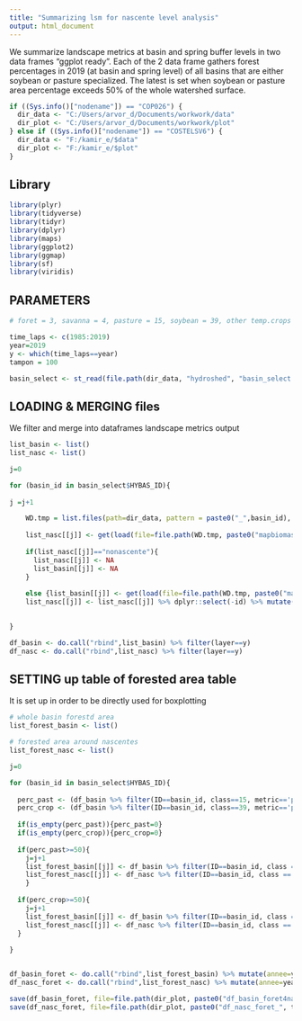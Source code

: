 ---
title: "Summarizing lsm for nascente level analysis"
output: html_document
---

We summarize landscape metrics at basin and spring buffer levels in two data frames "ggplot ready". Each of the 2 data frame gathers forest percentages in 2019 (at basin and spring level) of all basins that are either soybean or pasture specialized. The latest is set when soybean or pasture area percentage exceeds 50% of the whole watershed surface.

```{r }

if ((Sys.info()["nodename"]) == "COP026") {
  dir_data <- "C:/Users/arvor_d/Documents/workwork/data"
  dir_plot <- "C:/Users/arvor_d/Documents/workwork/plot"
} else if ((Sys.info()["nodename"]) == "COSTELSV6") {
  dir_data <- "F:/kamir_e/$data"
  dir_plot <- "F:/kamir_e/$plot"
}

```

## Library

```{r }

library(plyr)
library(tidyverse)
library(tidyr)
library(dplyr)
library(maps)
library(ggplot2)
library(ggmap)
library(sf)
library(viridis)

```

## PARAMETERS

```{r }

# foret = 3, savanna = 4, pasture = 15, soybean = 39, other temp.crops = 41, per.crops = 36

time_laps <- c(1985:2019)
year=2019
y <- which(time_laps==year)
tampon = 100

basin_select <- st_read(file.path(dir_data, "hydroshed", "basin_select.shp"))

```

## LOADING & MERGING files

We filter and merge into dataframes landscape metrics output

```{r }

list_basin <- list()
list_nasc <- list()

j=0

for (basin_id in basin_select$HYBAS_ID){
  
j =j+1

    WD.tmp = list.files(path=dir_data, pattern = paste0("_",basin_id), full.names = TRUE)[1]
    
    list_nasc[[j]] <- get(load(file=file.path(WD.tmp, paste0("mapbiomas_lsm_buf",tampon,"_",basin_id,".RData"))))
    
    if(list_nasc[[j]]=="nonascente"){
      list_nasc[[j]] <- NA
      list_basin[[j]] <- NA
    }
    
    else {list_basin[[j]] <- get(load(file=file.path(WD.tmp, paste0("mapbiomas_lsm_",basin_id,".RData")))) %>% mutate(annee=year, ID=basin_id)
    list_nasc[[j]] <- list_nasc[[j]] %>% dplyr::select(-id) %>% mutate(annee=year, ID=basin_id) }
    

}

df_basin <- do.call("rbind",list_basin) %>% filter(layer==y)
df_nasc <- do.call("rbind",list_nasc) %>% filter(layer==y)

```

## SETTING up table of forested area table

It is set up in order to be directly used for boxplotting


```{r }

# whole basin forestd area
list_forest_basin <- list()

# forested area around nascentes
list_forest_nasc <- list()

j=0

for (basin_id in basin_select$HYBAS_ID){
  
  perc_past <- (df_basin %>% filter(ID==basin_id, class==15, metric=='pland'))$value
  perc_crop <- (df_basin %>% filter(ID==basin_id, class==39, metric=='pland'))$value 
  
  if(is_empty(perc_past)){perc_past=0}
  if(is_empty(perc_crop)){perc_crop=0}
  
  if(perc_past>=50){
    j=j+1
    list_forest_basin[[j]] <- df_basin %>% filter(ID==basin_id, class == 3, metric=='pland') %>% mutate(maj='pasture')
    list_forest_nasc[[j]] <- df_nasc %>% filter(ID==basin_id, class == 3, metric=='pland') %>% mutate(maj='pasture')
    }
  
  if(perc_crop>=50){
    j=j+1
    list_forest_basin[[j]] <- df_basin %>% filter(ID==basin_id, class == 3, metric=='pland') %>% mutate(maj='soybean')
    list_forest_nasc[[j]] <- df_nasc %>% filter(ID==basin_id, class == 3, metric=='pland') %>% mutate(maj='soybean')
  }
  
}


df_basin_foret <- do.call("rbind",list_forest_basin) %>% mutate(annee=year) %>% dplyr::select(-id)
df_nasc_foret <- do.call("rbind",list_forest_nasc) %>% mutate(annee=year) 

save(df_basin_foret, file=file.path(dir_plot, paste0("df_basin_foret4nasc_",tampon,".RData")))
save(df_nasc_foret, file=file.path(dir_plot, paste0("df_nasc_foret_", tampon, ".RData")))


```


